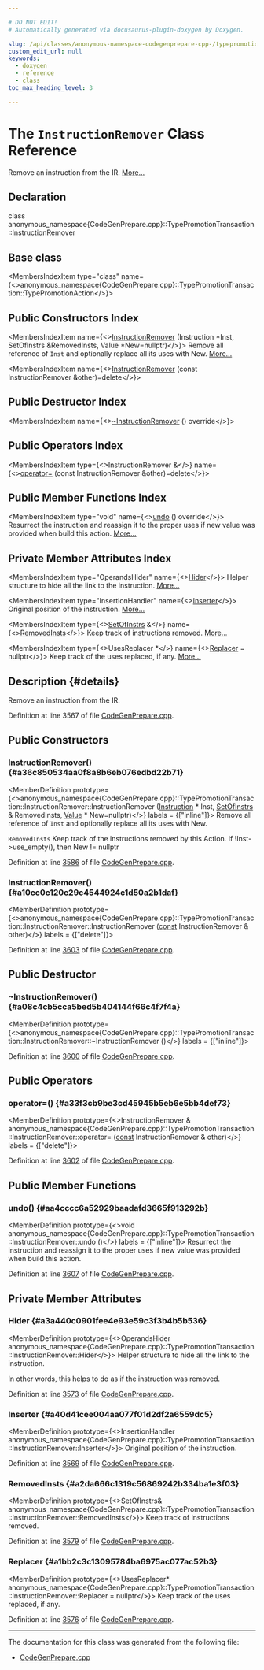 ```yaml
---

# DO NOT EDIT!
# Automatically generated via docusaurus-plugin-doxygen by Doxygen.

slug: /api/classes/anonymous-namespace-codegenprepare-cpp-/typepromotiontransaction/instructionremover
custom_edit_url: null
keywords:
  - doxygen
  - reference
  - class
toc_max_heading_level: 3

---
```





# The `InstructionRemover` Class Reference

<DoxygenPage pluginConfig={pluginConfig}>

Remove an instruction from the IR. <a href="#details">More...</a>

## Declaration

<CodeBlock>class anonymous_namespace{CodeGenPrepare.cpp}::TypePromotionTransaction::InstructionRemover</CodeBlock>

## Base class

<MembersIndex>

<MembersIndexItem
  type="class"
  name={<>anonymous&#95;namespace&#123;CodeGenPrepare.cpp&#125;::TypePromotionTransaction::TypePromotionAction</>}>
</MembersIndexItem>

</MembersIndex>

## Public Constructors Index

<MembersIndex>

<MembersIndexItem
  name={<><a href="#a36c850534aa0f8a8b6eb076edbd22b71">InstructionRemover</a> (Instruction &#42;Inst, SetOfInstrs &amp;RemovedInsts, Value &#42;New=nullptr)</>}>
Remove all reference of <code>Inst</code> and optionally replace all its uses with New. <a href="#a36c850534aa0f8a8b6eb076edbd22b71">More...</a>
</MembersIndexItem>

<MembersIndexItem
  name={<><a href="#a10cc0c120c29c4544924c1d50a2b1daf">InstructionRemover</a> (const InstructionRemover &amp;other)=delete</>}>
</MembersIndexItem>

</MembersIndex>

## Public Destructor Index

<MembersIndex>

<MembersIndexItem
  name={<><a href="#a08c4cb5cca5bed5b404144f66c4f7f4a">~InstructionRemover</a> () override</>}>
</MembersIndexItem>

</MembersIndex>

## Public Operators Index

<MembersIndex>

<MembersIndexItem
  type={<>InstructionRemover &amp;</>}
  name={<><a href="#a33f3cb9be3cd45945b5eb6e5bb4def73">operator=</a> (const InstructionRemover &amp;other)=delete</>}>
</MembersIndexItem>

</MembersIndex>

## Public Member Functions Index

<MembersIndex>

<MembersIndexItem
  type="void"
  name={<><a href="#aa4cccc6a52929baadafd3665f913292b">undo</a> () override</>}>
Resurrect the instruction and reassign it to the proper uses if new value was provided when build this action. <a href="#aa4cccc6a52929baadafd3665f913292b">More...</a>
</MembersIndexItem>

</MembersIndex>

## Private Member Attributes Index

<MembersIndex>

<MembersIndexItem
  type="OperandsHider"
  name={<><a href="#a3a440c0901fee4e93e59c3f3b4b5b536">Hider</a></>}>
Helper structure to hide all the link to the instruction. <a href="#a3a440c0901fee4e93e59c3f3b4b5b536">More...</a>
</MembersIndexItem>

<MembersIndexItem
  type="InsertionHandler"
  name={<><a href="#a40d41cee004aa077f01d2df2a6559dc5">Inserter</a></>}>
Original position of the instruction. <a href="#a40d41cee004aa077f01d2df2a6559dc5">More...</a>
</MembersIndexItem>

<MembersIndexItem
  type={<><a href="/docs/api/namespaces/anonymous-codegenprepare-cpp-/#af2dad33e47a12a0b01b11d97d390f7ee">SetOfInstrs</a> &amp;</>}
  name={<><a href="#a2da666c1319c56869242b334ba1e3f03">RemovedInsts</a></>}>
Keep track of instructions removed. <a href="#a2da666c1319c56869242b334ba1e3f03">More...</a>
</MembersIndexItem>

<MembersIndexItem
  type={<>UsesReplacer &#42;</>}
  name={<><a href="#a1bb2c3c13095784ba6975ac077ac52b3">Replacer</a> = nullptr</>}>
Keep track of the uses replaced, if any. <a href="#a1bb2c3c13095784ba6975ac077ac52b3">More...</a>
</MembersIndexItem>

</MembersIndex>

## Description {#details}

Remove an instruction from the IR.

Definition at line 3567 of file <a href="/docs/api/files/lib/lib/codegen/codegenprepare-cpp">CodeGenPrepare.cpp</a>.

<SectionDefinition>

## Public Constructors

### InstructionRemover() {#a36c850534aa0f8a8b6eb076edbd22b71}

<MemberDefinition
  prototype={<>anonymous&#95;namespace&#123;CodeGenPrepare.cpp&#125;::TypePromotionTransaction::InstructionRemover::InstructionRemover (<a href="/docs/api/classes/llvm/instruction">Instruction</a> &#42; Inst, <a href="/docs/api/namespaces/anonymous-codegenprepare-cpp-/#af2dad33e47a12a0b01b11d97d390f7ee">SetOfInstrs</a> &amp; RemovedInsts, <a href="/docs/api/classes/llvm/value">Value</a> &#42; New=nullptr)</>}
  labels = {["inline"]}>
Remove all reference of <code>Inst</code> and optionally replace all its uses with New.

<code>RemovedInsts</code> Keep track of the instructions removed by this Action. 
<SectionUser title="Precondition">
If !Inst-&gt;use&#95;empty(), then New != nullptr
</SectionUser>

Definition at line <a href="/docs/api/files/lib/lib/codegen/codegenprepare-cpp/#l03586">3586</a> of file <a href="/docs/api/files/lib/lib/codegen/codegenprepare-cpp">CodeGenPrepare.cpp</a>.
</MemberDefinition>

### InstructionRemover() {#a10cc0c120c29c4544924c1d50a2b1daf}

<MemberDefinition
  prototype={<>anonymous&#95;namespace&#123;CodeGenPrepare.cpp&#125;::TypePromotionTransaction::InstructionRemover::InstructionRemover (<a href="/docs/api/files/lib/lib/target/lib/target/aarch64/aarch64promoteconstant-cpp/#a90f8350fecae261c25be85d38b451bff">const</a> InstructionRemover &amp; other)</>}
  labels = {["delete"]}>

Definition at line <a href="/docs/api/files/lib/lib/codegen/codegenprepare-cpp/#l03603">3603</a> of file <a href="/docs/api/files/lib/lib/codegen/codegenprepare-cpp">CodeGenPrepare.cpp</a>.
</MemberDefinition>

</SectionDefinition>

<SectionDefinition>

## Public Destructor

### ~InstructionRemover() {#a08c4cb5cca5bed5b404144f66c4f7f4a}

<MemberDefinition
  prototype={<>anonymous&#95;namespace&#123;CodeGenPrepare.cpp&#125;::TypePromotionTransaction::InstructionRemover::~InstructionRemover ()</>}
  labels = {["inline"]}>

Definition at line <a href="/docs/api/files/lib/lib/codegen/codegenprepare-cpp/#l03600">3600</a> of file <a href="/docs/api/files/lib/lib/codegen/codegenprepare-cpp">CodeGenPrepare.cpp</a>.
</MemberDefinition>

</SectionDefinition>

<SectionDefinition>

## Public Operators

### operator=() {#a33f3cb9be3cd45945b5eb6e5bb4def73}

<MemberDefinition
  prototype={<>InstructionRemover &amp; anonymous&#95;namespace&#123;CodeGenPrepare.cpp&#125;::TypePromotionTransaction::InstructionRemover::operator= (<a href="/docs/api/files/lib/lib/target/lib/target/aarch64/aarch64promoteconstant-cpp/#a90f8350fecae261c25be85d38b451bff">const</a> InstructionRemover &amp; other)</>}
  labels = {["delete"]}>

Definition at line <a href="/docs/api/files/lib/lib/codegen/codegenprepare-cpp/#l03602">3602</a> of file <a href="/docs/api/files/lib/lib/codegen/codegenprepare-cpp">CodeGenPrepare.cpp</a>.
</MemberDefinition>

</SectionDefinition>

<SectionDefinition>

## Public Member Functions

### undo() {#aa4cccc6a52929baadafd3665f913292b}

<MemberDefinition
  prototype={<>void anonymous&#95;namespace&#123;CodeGenPrepare.cpp&#125;::TypePromotionTransaction::InstructionRemover::undo ()</>}
  labels = {["inline"]}>
Resurrect the instruction and reassign it to the proper uses if new value was provided when build this action.

Definition at line <a href="/docs/api/files/lib/lib/codegen/codegenprepare-cpp/#l03607">3607</a> of file <a href="/docs/api/files/lib/lib/codegen/codegenprepare-cpp">CodeGenPrepare.cpp</a>.
</MemberDefinition>

</SectionDefinition>

<SectionDefinition>

## Private Member Attributes

### Hider {#a3a440c0901fee4e93e59c3f3b4b5b536}

<MemberDefinition
  prototype={<>OperandsHider anonymous&#95;namespace&#123;CodeGenPrepare.cpp&#125;::TypePromotionTransaction::InstructionRemover::Hider</>}>
Helper structure to hide all the link to the instruction.

In other words, this helps to do as if the instruction was removed.

Definition at line <a href="/docs/api/files/lib/lib/codegen/codegenprepare-cpp/#l03573">3573</a> of file <a href="/docs/api/files/lib/lib/codegen/codegenprepare-cpp">CodeGenPrepare.cpp</a>.
</MemberDefinition>

### Inserter {#a40d41cee004aa077f01d2df2a6559dc5}

<MemberDefinition
  prototype={<>InsertionHandler anonymous&#95;namespace&#123;CodeGenPrepare.cpp&#125;::TypePromotionTransaction::InstructionRemover::Inserter</>}>
Original position of the instruction.

Definition at line <a href="/docs/api/files/lib/lib/codegen/codegenprepare-cpp/#l03569">3569</a> of file <a href="/docs/api/files/lib/lib/codegen/codegenprepare-cpp">CodeGenPrepare.cpp</a>.
</MemberDefinition>

### RemovedInsts {#a2da666c1319c56869242b334ba1e3f03}

<MemberDefinition
  prototype={<>SetOfInstrs&amp; anonymous&#95;namespace&#123;CodeGenPrepare.cpp&#125;::TypePromotionTransaction::InstructionRemover::RemovedInsts</>}>
Keep track of instructions removed.

Definition at line <a href="/docs/api/files/lib/lib/codegen/codegenprepare-cpp/#l03579">3579</a> of file <a href="/docs/api/files/lib/lib/codegen/codegenprepare-cpp">CodeGenPrepare.cpp</a>.
</MemberDefinition>

### Replacer {#a1bb2c3c13095784ba6975ac077ac52b3}

<MemberDefinition
  prototype={<>UsesReplacer&#42; anonymous&#95;namespace&#123;CodeGenPrepare.cpp&#125;::TypePromotionTransaction::InstructionRemover::Replacer = nullptr</>}>
Keep track of the uses replaced, if any.

Definition at line <a href="/docs/api/files/lib/lib/codegen/codegenprepare-cpp/#l03576">3576</a> of file <a href="/docs/api/files/lib/lib/codegen/codegenprepare-cpp">CodeGenPrepare.cpp</a>.
</MemberDefinition>

</SectionDefinition>

<hr/>

The documentation for this class was generated from the following file:

<ul>
<li><a href="/docs/api/files/lib/lib/codegen/codegenprepare-cpp">CodeGenPrepare.cpp</a></li>
</ul>

</DoxygenPage>
